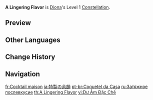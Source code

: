 {{Constellation Infobox
|image       = Constellation A Lingering Flavor.png
|description = Regenerates 15 Energy for Diona after the effects of [[Signature Mix]] end.
|level       = 1
|character   = Diona
|utility1    = Energy
}}
'''A Lingering Flavor''' is [[Diona]]'s Level 1 [[Constellation]].

==Preview==
{{Preview
|file=Constellation A Lingering Flavor
}}

==Other Languages==
{{Other Languages
|en      = A Lingering Flavor
|zhs     = 特调的余韵
|zhs_rm  = Tètiáo de Yúyùn
|zht     = 特調的餘韻
|zht_rm  = Tètiáo de Yúyùn
|zh_tl   = Lingering Charm of the House Blend
|ja      = 特製の余韻
|ja_rm   = Tokusei no Yoin
|ja_tl   = Deluxe Aftertaste
|ko      = 칵테일의 여운
|ko_rm   = Kakte'il-ui Yeo'un
|ko_tl   = Afterglow of Cocktail
|es      = Cóctel de la casa
|es_tl   = Cocktail of the House
|fr      = Cocktail maison
|fr_tl   = Homemade Cocktail
|ru      = Затяжное послевкусие
|ru_tl   = A Lingering Aftertaste
|th      = A Lingering Flavor
|vi      = Dư Âm Đặc Chế
|vi_tl   = Residual Specialty
|de      = Empfehlung des Hauses
|de_tl   = Recommendation of the House
|id      = A Lingering Flavor
|pt      = Coquetel da Casa
|pt_tl   = Cocktail of the House
|tr      = Ağızda Kalan Bir Tat
|tr_tl   = A Taste Lingering in the Mouth
|it      = Retrogusto indimenticabile
|it_tl   = Unforgettable Aftertaste
}}

==Change History==
{{Change History|1.1}}

==Navigation==
{{Talent Navbox|Diona}}

[[fr:Cocktail maison]]
[[ja:特製の余韻]]
[[pt-br:Coquetel da Casa]]
[[ru:Затяжное послевкусие]]
[[th:A Lingering Flavor]]
[[vi:Dư Âm Đặc Chế]]